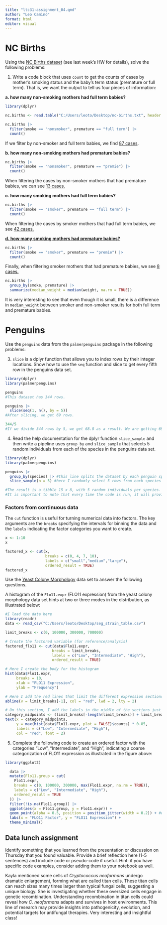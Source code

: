 ---
title: "ltc31-assignment_04.qmd"
author: "Leo Camino"
format: html
editor: visual
---

# **NC Births**

Using the [NC Births dataset](https://github.com/Bio723-class/example-datasets/raw/master/nc-births.txt) (see last week’s HW for details), solve the following problems:

1.  Write a code block that uses `count` to get the counts of cases by mother’s smoking status and the baby’s term status (premature or full term). That is, we want the output to tell us four pieces of information:

**a. how many non-smoking mothers had full term babies?**

```{r}

library(dplyr)

nc.births <- read.table("C:/Users/leoto/Desktop/nc-births.txt", header = TRUE, sep = "\t")

nc.births |>
  filter(smoke == "nonsmoker", premature == "full term") |>
  count()
```

If we filter by non-smoker and full term babies, we find [87 cases]{.underline}.

**b. how many non-smoking mothers had premature babies?**

```{r}

nc.births |>
  filter(smoke == "nonsmoker", premature == "premie") |>
  count()
```

When filtering the cases by non-smoker mothers that had premature babies, we can see [13 cases.]{.underline}

**c. how many smoking mothers had full term babies?**

```{r}
nc.births |>
  filter(smoke == "smoker", premature == "full term") |>
  count()

```

When filtering the cases by smoker mothers that had full term babies, we see [42 cases.]{.underline}

[**d. how many smoking mothers had premature babies?**]{.underline}

```{r}
nc.births |>
  filter(smoke == "smoker", premature == "premie") |>
  count()
```

Finally, when filtering smoker mothers that had premature babies, we see [8 cases.]{.underline}

```{r}
nc.births |>
  group_by(smoke, premature) |>
  summarize(median_weight = median(weight, na.rm = TRUE))
```

It is very interesting to see that even though it is small, there is a difference in `median_weight` between smoker and non-smoker results for both full term and premature babies.

# **Penguins**

Use the `penguins` data from the `palmerpenguins` package in the following problems:

3.  `slice` is a dplyr function that allows you to index rows by their integer locations. Show how to use the `seq` function and slice to get every fifth row in the penguins data set.

```{r}

library(dplyr)
library(palmerpenguins)

penguins
#This dataset has 344 rows.

penguins |>
  slice(seq(1, n(), by = 5))
#After slicing, we get 69 rows.

344/5
#If we divide 344 rows by 5, we get 68.8 as a result. We are getting 69 rows, which means we are slicing the data properly.

```

4.  Read the help documentation for the dplyr function `slice_sample` and then write a pipeline uses `group_by` and `slice_sample` that selects 5 random individuals from each of the species in the penguins data set.

```{r}
library(dplyr)
library(palmerpenguins)

penguins |>
  group_by(species) |> #this line splits the dataset by each penguin species (Adelie, Chinstrap & Gentoo)
  slice_sample(n = 5) #here I randomly select 5 rows from each species group. 

#The result is a tibble 15 x 8, with 5 random individuals per species. 
#It is important to note that every time the code is run, it will provide a new random result. 
```

### **Factors from continuous data**

The `cut` function is useful for turning numerical data into factors. The key arguments are the `breaks` specifying the intervals for binning the data and the `labels` indicating the factor categories you want to create.

```{r}
x <- 1:10
x
```

```{r}
factored_x <- cut(x, 
                  breaks = c(0, 4, 7, 10), 
                  labels = c("small","medium","large"),
                  ordered_result = TRUE)
factored_x
```

Use the [Yeast Colony Morphology](https://tinyurl.com/36h67mhm) data set to answer the following questions.

A histogram of the `Flo11.expr` (FLO11 expression) from the yeast colony morphology data set hints at two or three modes in the distribution, as illustrated below:

```{r}

#I load the data here 
library(readr)
data <- read_csv("C:/Users/leoto/Desktop/seg_strain_table.csv")

limit_breaks <- c(0, 100000, 300000, 700000)

# Create the factored variable (for reference/analysis)
factored_flo11 <- cut(data$Flo11.expr,
                     breaks = limit_breaks,
                     labels = c("Low", "Intermediate", "High"),
                     ordered_result = TRUE)

# Here I create the body for the histogram
hist(data$Flo11.expr,
     breaks = 10,
     xlab = "FLO11 Expression",
     ylab = "Frequency")

# Here I add the red lines that limit the different expression sections.
abline(v = limit_breaks[-1], col = "red", lwd = 2, lty = 2)

# On this section, I add the labels in the middle of the sections just like the example.
category_midpoints <- (limit_breaks[-length(limit_breaks)] + limit_breaks[-1]) / 2
text(x = category_midpoints, 
     y = max(hist(data$Flo11.expr, plot = FALSE)$counts) * 0.85,
     labels = c("Low", "Intermediate", "High"),
     col = "red", font = 2)

```

5.  Complete the following code to create an ordered factor with the categories “Low”, “Intermediate”, and “High”, indicating a coarse categorization of FLO11 expression as illustrated in the figure above:

```{r}
library(ggplot2)

  data |>
  mutate(Flo11.group = cut(
    Flo11.expr,
    breaks = c(0, 100000, 300000, max(Flo11.expr, na.rm = TRUE)),
    labels = c("Low", "Intermediate", "High"),
    ordered_result = TRUE
  )) |>
  filter(!is.na(Flo11.group)) |>
  ggplot(aes(x = Flo11.group, y = Flo11.expr)) + 
  geom_point(alpha = 0.5, position = position_jitter(width = 0.2)) + #decided to add some spread to see the data better using position_jitter.
  labs(x = "FLO11 Factor", y = "FLO11 Expression") +
  theme_minimal()
```

## **Data lunch assignment**

Identify something that you learned from the presentation or discussion on Thursday that you found valuable. Provide a brief reflection here (1-5 sentences) and include code or pseudo-code if useful. Hint: if you have specific code examples, consider adding them to your notebook as well.

Kayla mentioned some cells of *Cryptococcus neoformans* undergo dramatic enlargement, forming what are called titan cells. These titan cells can reach sizes many times larger than typical fungal cells, suggesting a unique biology. She is investigating whether these oversized cells engage in genetic recombination. Understanding recombination in titan cells could reveal how *C. neoformans* adapts and survives in host environments. This line of research may provide insights into pathogenicity, evolution, and potential targets for antifungal therapies. Very interesting and insightful class!
